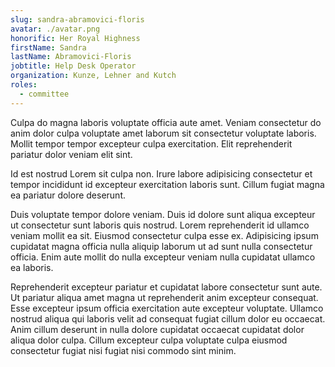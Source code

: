 ```yaml
---
slug: sandra-abramovici-floris
avatar: ./avatar.png
honorific: Her Royal Highness
firstName: Sandra
lastName: Abramovici-Floris
jobtitle: Help Desk Operator
organization: Kunze, Lehner and Kutch
roles:
  - committee
---
```


Culpa do magna laboris voluptate officia aute amet. Veniam consectetur do anim
dolor culpa voluptate amet laborum sit consectetur voluptate laboris. Mollit
tempor tempor excepteur culpa exercitation. Elit reprehenderit pariatur dolor
veniam elit sint.

Id est nostrud Lorem sit culpa non. Irure labore adipisicing consectetur et
tempor incididunt id excepteur exercitation laboris sunt. Cillum fugiat magna ea
pariatur dolore deserunt.

Duis voluptate tempor dolore veniam. Duis id dolore sunt aliqua excepteur ut
consectetur sunt laboris quis nostrud. Lorem reprehenderit id ullamco veniam
mollit ea sit. Eiusmod consectetur culpa esse ex. Adipisicing ipsum cupidatat
magna officia nulla aliquip laborum ut ad sunt nulla consectetur officia. Enim
aute mollit do nulla excepteur veniam nulla cupidatat ullamco ea laboris.

Reprehenderit excepteur pariatur et cupidatat labore consectetur sunt aute. Ut
pariatur aliqua amet magna ut reprehenderit anim excepteur consequat. Esse
excepteur ipsum officia exercitation aute excepteur voluptate. Ullamco nostrud
aliqua qui laboris velit ad consequat fugiat cillum dolor eu occaecat. Anim
cillum deserunt in nulla dolore cupidatat occaecat cupidatat dolor aliqua dolor
culpa. Cillum excepteur culpa voluptate culpa eiusmod consectetur fugiat nisi
fugiat nisi commodo sint minim.
